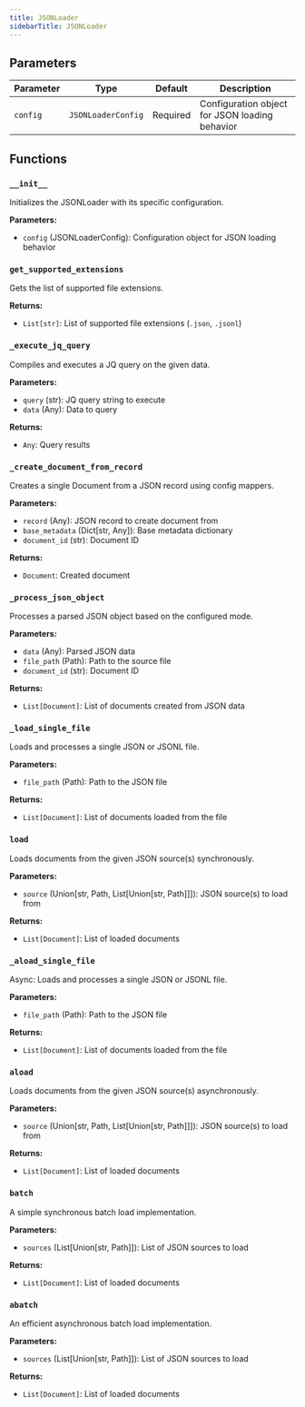 ```yaml
---
title: JSONLoader
sidebarTitle: JSONLoader
---
```


## Parameters

| Parameter                          | Type                                                  | Default    | Description                                                                                                                                                                                                                      |
| ---------------------------------- | ----------------------------------------------------- | ---------- | -------------------------------------------------------------------------------------------------------------------------------------------------------------------------------------------------------------------------------- |
| `config`                           | `JSONLoaderConfig`                                    | Required   | Configuration object for JSON loading behavior                                                                                                                                                                                   |

## Functions

### `__init__`

Initializes the JSONLoader with its specific configuration.

**Parameters:**

- `config` (JSONLoaderConfig): Configuration object for JSON loading behavior

### `get_supported_extensions`

Gets the list of supported file extensions.

**Returns:**

- `List[str]`: List of supported file extensions (`.json`, `.jsonl`)

### `_execute_jq_query`

Compiles and executes a JQ query on the given data.

**Parameters:**

- `query` (str): JQ query string to execute
- `data` (Any): Data to query

**Returns:**

- `Any`: Query results

### `_create_document_from_record`

Creates a single Document from a JSON record using config mappers.

**Parameters:**

- `record` (Any): JSON record to create document from
- `base_metadata` (Dict[str, Any]): Base metadata dictionary
- `document_id` (str): Document ID

**Returns:**

- `Document`: Created document

### `_process_json_object`

Processes a parsed JSON object based on the configured mode.

**Parameters:**

- `data` (Any): Parsed JSON data
- `file_path` (Path): Path to the source file
- `document_id` (str): Document ID

**Returns:**

- `List[Document]`: List of documents created from JSON data

### `_load_single_file`

Loads and processes a single JSON or JSONL file.

**Parameters:**

- `file_path` (Path): Path to the JSON file

**Returns:**

- `List[Document]`: List of documents loaded from the file

### `load`

Loads documents from the given JSON source(s) synchronously.

**Parameters:**

- `source` (Union[str, Path, List[Union[str, Path]]]): JSON source(s) to load from

**Returns:**

- `List[Document]`: List of loaded documents

### `_aload_single_file`

Async: Loads and processes a single JSON or JSONL file.

**Parameters:**

- `file_path` (Path): Path to the JSON file

**Returns:**

- `List[Document]`: List of documents loaded from the file

### `aload`

Loads documents from the given JSON source(s) asynchronously.

**Parameters:**

- `source` (Union[str, Path, List[Union[str, Path]]]): JSON source(s) to load from

**Returns:**

- `List[Document]`: List of loaded documents

### `batch`

A simple synchronous batch load implementation.

**Parameters:**

- `sources` (List[Union[str, Path]]): List of JSON sources to load

**Returns:**

- `List[Document]`: List of loaded documents

### `abatch`

An efficient asynchronous batch load implementation.

**Parameters:**

- `sources` (List[Union[str, Path]]): List of JSON sources to load

**Returns:**

- `List[Document]`: List of loaded documents
